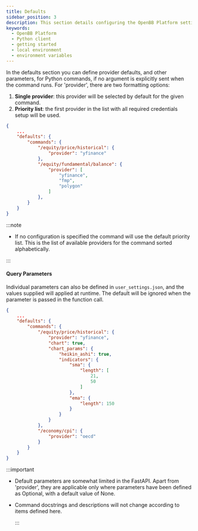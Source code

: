 ```yaml
---
title: Defaults
sidebar_position: 3
description: This section details configuring the OpenBB Platform settings and environment variables.
keywords:
  - OpenBB Platform
  - Python client
  - getting started
  - local environment
  - environment variables
---
```



<HeadTitle title="Defaults - ODP Python | OpenBB Docs" />

In the defaults section you can define provider defaults, and other parameters, for Python commands, if no argument is explicitly sent when the command runs. For 'provider', there are two formatting options:

1. **Single provider**: this provider will be selected by default for the given command.
2. **Priority list**: the first provider in the list with all required credentials setup will be used.

```json
{
    ...
    "defaults": {
        "commands": {
            "/equity/price/historical": {
                "provider": "yfinance"
            },
            "/equity/fundamental/balance": {
                "provider": [
                    "yfinance",
                    "fmp",
                    "polygon"
                ]
            },
        }
    }
}
```

:::note

- If no configuration is specified the command will use the default priority list. This is the list of available providers for the command sorted alphabetically.

:::

#### Query Parameters

Individual parameters can also be defined in `user_settings.json`, and the values supplied will applied at runtime.
The default will be ignored when the parameter is passed in the function call.

```json
{
    ...
    "defaults": {
        "commands": {
            "/equity/price/historical": {
                "provider": "yfinance",
                "chart": true,
                "chart_params": {
                    "heikin_ashi": true,
                    "indicators": {
                        "sma": {
                            "length": [
                                21,
                                50
                            ]
                        },
                        "ema": {
                            "length": 150
                        }
                    }
                }
            },
            "/economy/cpi": {
                "provider": "oecd"
            }
        }
    }
}
```

:::important

- Default parameters are somewhat limited in the FastAPI. Apart from 'provider', they are applicable only where parameters have been defined as Optional, with a default value of None.

- Command docstrings and descriptions will not change according to items defined here.

  :::
